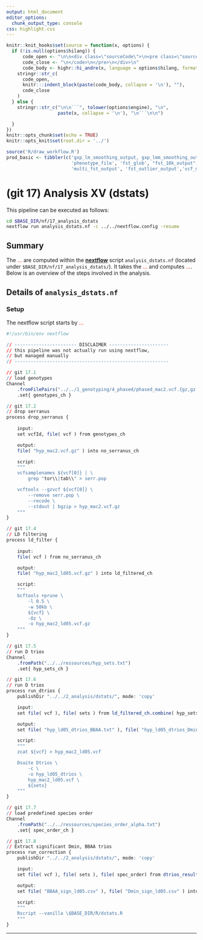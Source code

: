 ```yaml
---
output: html_document
editor_options:
  chunk_output_type: console
css: highlight.css
---
```


```r
knitr::knit_hooks$set(source = function(x, options) {
  if (!is.null(options$hilang)) {
      code_open <- "\n\n<div class=\"sourceCode\">\n<pre class=\"sourceCode\">\n<code class=\"sourceCode\">"
      code_close <- "\n</code>\n</pre>\n</div>\n"
      code_body <- highr::hi_andre(x, language = options$hilang, format = "html")
    stringr::str_c(
      code_open,
      knitr:::indent_block(paste(code_body, collapse = '\n'), ""),
      code_close
    )
  } else {
    stringr::str_c("\n\n```", tolower(options$engine), "\n",
                   paste(x, collapse = '\n'), "\n```\n\n")

  }
})
knitr::opts_chunk$set(echo = TRUE)
knitr::opts_knit$set(root.dir = '../')
```


```r
source('R/draw_workflow.R')
prod_basic <- tibbler(c('gxp_lm_smoothing_output, gxp_lmm_smoothing_output', 'gemma_results',
                        'phenotype_file', 'fst_glob', "fst_10k_output","fst_50k", 'fst_logs',
                        'multi_fst_output', 'fst_outlier_output','vcf_multi_fst'))
```

# (git 17) Analysis XV (dstats)

This pipeline can be executed as follows:

```sh
cd $BASE_DIR/nf/17_analysis_dstats
nextflow run analysis_dstats.nf -c ../../nextflow.config -resume
```

## Summary

The <span style="color:red;">...</span> are computed within the [**nextflow**](https://www.nextflow.io/) script `analysis_dstats.nf` (located under `$BASE_DIR/nf/17_analysis_dstats/`).
It takes the <span style="color:red;">...</span> and computes <span style="color:red;">...</span>.
Below is an overview of the steps involved in the analysis.

## Details of `analysis_dstats.nf`

### Setup

The nextflow script starts by <span style="color:red;">...</span>

:::kclass
```r
#!/usr/bin/env nextflow

// ----------------------- DISCLAIMER ----------------------
// this pipeline was not actually run using nextflow,
// but managed manually
// ---------------------------------------------------------

// git 17.1
// load genotypes
Channel
	.fromFilePairs("../../1_genotyping/4_phased/phased_mac2.vcf.{gz,gz.tbi}")
	.set{ genotypes_ch }
```


```r
// git 17.2
// drop serranus
process drop_serranus {
	
	input:
	set vcfId, file( vcf ) from genotypes_ch

	output:
	file( "hyp_mac2.vcf.gz" ) into no_serranus_ch

	script:
	"""
	vcfsamplenames ${vcf[0]} | \
		grep "tor\\|tab\\" > serr.pop

	vcftools --gzvcf ${vcf[0]} \
		--remove serr.pop \
		--recode \
		--stdout | bgzip > hyp_mac2.vcf.gz
	"""
}
```


```r
// git 17.4
// LD filtering
process ld_filter {
	
	input:
	file( vcf ) from no_serranus_ch

	output:
	file( "hyp_mac2_ld05.vcf.gz" ) into ld_filtered_ch

	script:
	"""
	bcftools +prune \
		-l 0.5 \
		-w 50kb \
		${vcf} \
		-Oz \
		-o hyp_mac2_ld05.vcf.gz
	"""
}
```


```r
// git 17.5
// run D trios
Channel
	.fromPath("../../ressources/hyp_sets.txt")
	.set{ hyp_sets_ch }
```


```r
// git 17.6
// run D trios
process run_dtrios {
	publishDir "../../2_analysis/dstats/", mode: 'copy'

	input:
	set file( vcf ), file( sets ) from ld_filtered_ch.combine( hyp_sets_ch )

	output:
	set file( "hyp_ld05_dtrios_BBAA.txt" ), file( "hyp_ld05_dtrios_Dmin.txt" ) into dtrios_results_ch

	script:
	"""
	zcat ${vcf} > hyp_mac2_ld05.vcf

	Dsuite Dtrios \
		-c \
		-o hyp_ld05_dtrios \
		hyp_mac2_ld05.vcf \
		${sets}
	"""
}
```


```r
// git 17.7
// load predefined species order
Channel
	.fromPath("../../ressources/species_order_alpha.txt")
	.set{ spec_order_ch }
```


```r
// git 17.8
// Extract significant Dmin, BBAA trios
process run_correction {
	publishDir "../../2_analysis/dstats/", mode: 'copy'

	input:
	set file( vcf ), file( sets ), file( spec_order) from dtrios_results_ch.combine( spec_order_ch )

	output:
	set file( "BBAA_sign_ld05.csv" ), file( "Dmin_sign_ld05.csv" ) into dtrios_signif_ch

	script:
	"""
	Rscript --vanilla \$BASE_DIR/R/dstats.R
	"""
}
```
:::

---
